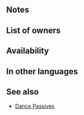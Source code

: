 {{Passive
|name=Res Cantrip
|type=B
|exclusive=0
|canUseMove={{MoveList|All}}
|canUseWeapon={{WeaponList|exclude=Staff}}
|effectRange=4
|timingID=14
|abilityID=125
|randomTimestamp=2021-02-01T07:00:00Z
|properties=random_owner
|1name=Res Cantrip 1
|1tagid=SID_魔防の魅了1
|1effect=If Sing or Dance is used, inflicts Res-3 on nearest foes within 4 spaces of unit through their next actions.
|1required=-
|1cost=60
|1promotionRarity=4
|1promotionTier=1
|intID1=2369
|sort1=24230
|value1=2
|randomMinLv1=21
|randomMaxLv1=30
|2name=Res Cantrip 2
|2tagid=SID_魔防の魅了2
|2effect=If Sing or Dance is used, inflicts Res-5 on nearest foes within 4 spaces of unit through their next actions.
|2required=Res Cantrip 1
|2cost=120
|2promotionRarity=5
|2promotionTier=1
|intID2=2370
|sort2=24231
|value2=4
|randomMinLv2=26
|randomMaxLv2=35
|3name=Res Cantrip 3
|3tagid=SID_魔防の魅了3
|3effect=If Sing or Dance is used, inflicts Res-7 on nearest foes within 4 spaces of unit through their next actions.
|3required=Res Cantrip 2
|3cost=240
|intID3=2371
|sort3=24232
|value3=6
|randomMinLv3=31
}}
==Notes==
{{Cantrip passive interaction}}
==List of owners==
{{Skill Hero List}}
==Availability==
{{PassiveFocusList}}
{{PassiveDistributionList}}
{{PassiveCombatManualList}}
==In other languages==
{{OtherLanguages
|japanese=魔防の魅了
|german=Res.-List
|spanishEU=Aquelarre Res
|spanishLA=Embrujo Res.
|french=Sortilège Rés
|italian=Silenzia Res
|chineseTW=魔防魅惑
|portuguese=Malefício Res.
}}
==See also==
* [[Dance Passives]]
{{Passives Navbox|B}}